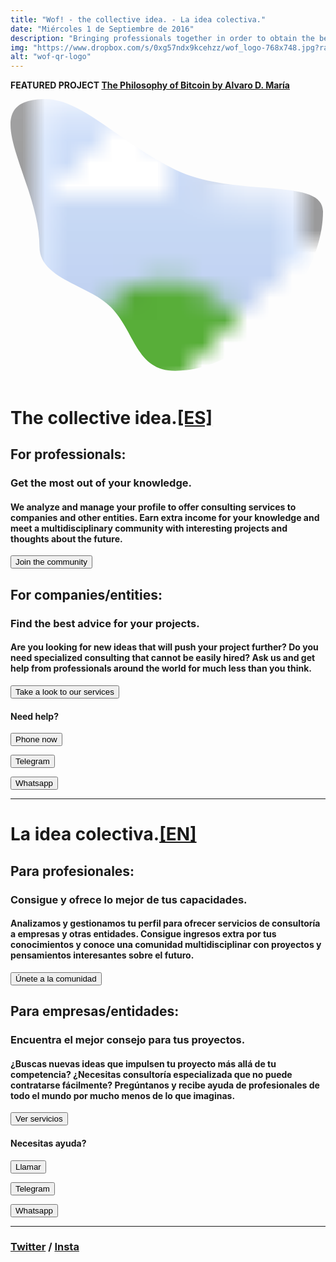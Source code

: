 ```yaml
---
title: "Wof! - the collective idea. - La idea colectiva."
date: "Miércoles 1 de Septiembre de 2016"
description: "Bringing professionals together in order to obtain the best out of their knowledge."
img: "https://www.dropbox.com/s/0xg57ndx9kcehzz/wof_logo-768x748.jpg?raw=1"
alt: "wof-qr-logo"
---
```


<aside>
<p><strong>FEATURED PROJECT <a href="https://watchoutfreedom.com/7_bitcoin_philosophy">The Philosophy of Bitcoin by Alvaro D. María</a> </strong></p>
</aside>

 <svg viewBox="0 0 20 18" xmlns="http://www.w3.org/2000/svg" fill-rule="evenodd" clip-rule="evenodd"
      stroke-linejoin="round">
      <clipPath id="mask">
          <path
              d='M2.217 0c2.348 0 4.661 2.723 8.25 4.484 3.69 1.81 9.375.438 9.375 2.641 0 4.346-4.614 10.125-9.375 10.125-2.52 0-2.54-2.489-4.118-4.066-1.401-1.4-4.507-1.764-4.507-3.809C1.842 5.029-2.543 0 2.217 0z'>
              </path>
      </clipPath>
      <image width="100%" height="100%" clip-path="url(#mask)" preserveAspectRatio="xMidYMid slice"
          href="https://www.dropbox.com/s/a7d5coh1e83nx7k/WOF_LOGO_1_PEOPLE_TEXT_small.jpg?raw=1" />
</svg>

<h1 id="en">The collective idea.<a href="#es">[ES]</a></h1>

<h2><b>For professionals:</b></h2>
<h3>Get the most out of your knowledge.</h3>
<h4>We analyze and manage your profile to offer consulting services to companies and other entities. Earn extra income for your knowledge and meet a multidisciplinary community with interesting projects and thoughts about the future.</h4>

<form className="action" action="https://www.watchoutfreedom.com/0_community">
      <button>Join the community</button>
</form>

<h2><b>For companies/entities:</b></h2>
<h3>Find the best advice for your projects.</h3>

<h4>Are you looking for new ideas that will push your project further? Do you need specialized consulting that cannot be easily hired? Ask us and get help from professionals around the world for much less than you think.</h4>

<form className="action" action="https://www.watchoutfreedom.com/0_services">
      <button>Take a look to our services</button>
</form>


<h4>Need help?</h4>
<form className="action" action="tel:34680936011">
      <button>Phone now</button>
</form>

<form className="action" action="https://t.me/info_wof" target="_blank">
      <button href="">Telegram</button>
</form>

<form className="action" action="https://wa.me/34680936011" target="_blank">
      <button href="">Whatsapp</button>
</form>

<hr></hr>


<h1 id="es">La idea colectiva.<a href="#en">[EN]</a></h1>

<h2><b>Para profesionales:</b></h2>
<h3>Consigue y ofrece lo mejor de tus capacidades.</h3>
<h4>Analizamos y gestionamos tu perfil para ofrecer servicios de consultoría a empresas y otras entidades. Consigue ingresos extra por tus conocimientos y conoce una comunidad multidisciplinar con proyectos y pensamientos interesantes sobre el futuro.</h4>

<form className="action" action="https://www.watchoutfreedom.com/0_community">
      <button>Únete a la comunidad</button>
</form>

<h2><b>Para empresas/entidades:</b></h2>
<h3>Encuentra el mejor consejo para tus proyectos.</h3>

<h4>¿Buscas nuevas ideas que impulsen tu proyecto más allá de tu competencia? ¿Necesitas consultoría especializada que no puede contratarse fácilmente? Pregúntanos y recibe ayuda de profesionales de todo el mundo por mucho menos de lo que imaginas.</h4>

<form className="action" action="https://www.watchoutfreedom.com/0_services">
      <button>Ver servicios</button>
</form>


<h4>Necesitas ayuda?</h4>
<form className="action" action="tel:34680936011">
      <button>Llamar</button>
</form>

<form className="action" action="https://t.me/info_wof" target="_blank">
      <button href="">Telegram</button>
</form>

<form className="action" action="https://wa.me/34680936011" target="_blank">
      <button href="">Whatsapp</button>
</form>

<hr></hr>


<h3>
  <address href="#" class="cryptedmail"
     data-name="mail"
     data-domain="watchoutfreedom"
     data-tld="com"
     onclick="window.location.href = 'mailto:' + this.dataset.name + '@' + this.dataset.domain + '.' + this.dataset.tld; return false;">
  </address>
  <a href="https://www.twitter.com/watchout_f/" target="_blank">Twitter</a> / <a href="https://www.instagram.com/watchoutfreedom/" target="_blank">Insta</a>
</h3>
